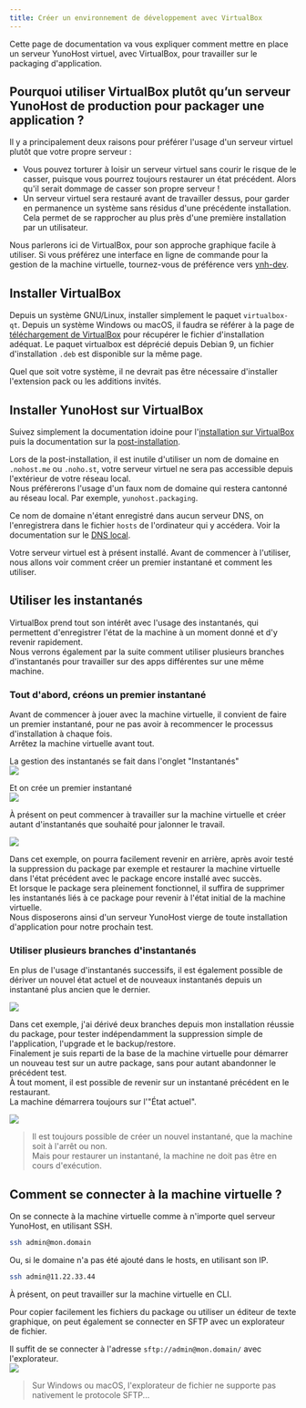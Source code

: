 ```yaml
---
title: Créer un environnement de développement avec VirtualBox
---
```


Cette page de documentation va vous expliquer comment mettre en place un serveur YunoHost virtuel, avec VirtualBox, pour travailler sur le packaging d'application.

## Pourquoi utiliser VirtualBox plutôt qu’un serveur YunoHost de production pour packager une application ?

Il y a principalement deux raisons pour préférer l'usage d'un serveur virtuel plutôt que votre propre serveur :

- Vous pouvez torturer à loisir un serveur virtuel sans courir le risque de le casser, puisque vous pourrez toujours restaurer un état précédent. Alors qu'il serait dommage de casser son propre serveur !
- Un serveur virtuel sera restauré avant de travailler dessus, pour garder en permanence un système sans résidus d'une précédente installation. Cela permet de se rapprocher au plus près d'une première installation par un utilisateur.

Nous parlerons ici de VirtualBox, pour son approche graphique facile à utiliser. Si vous préférez une interface en ligne de commande pour la gestion de la machine virtuelle, tournez-vous de préférence vers [ynh-dev](/contribute/core/).

## Installer VirtualBox

Depuis un système GNU/Linux, installer simplement le paquet `virtualbox-qt`.
Depuis un système Windows ou macOS, il faudra se référer à la page de [téléchargement de VirtualBox](https://www.virtualbox.org/wiki/Downloads) pour récupérer le fichier d'installation adéquat. Le paquet virtualbox est déprécié depuis Debian 9, un fichier d'installation `.deb` est disponible sur la même page.

Quel que soit votre système, il ne devrait pas être nécessaire d'installer l'extension pack ou les additions invités.

## Installer YunoHost sur VirtualBox

Suivez simplement la documentation idoine pour l'[installation sur VirtualBox](/contribute/apps/resources/packaging_apps_virtualbox) puis la documentation sur la [post-installation](/category/after-installation).

Lors de la post-installation, il est inutile d'utiliser un nom de domaine en `.nohost.me` ou `.noho.st`, votre serveur virtuel ne sera pas accessible depuis l'extérieur de votre réseau local.  
Nous préférerons l'usage d'un faux nom de domaine qui restera cantonné au réseau local. Par exemple, `yunohost.packaging`.

Ce nom de domaine n'étant enregistré dans aucun serveur DNS, on l'enregistrera dans le fichier `hosts` de l'ordinateur qui y accédera. Voir la documentation sur le [DNS local](/admin/tutorials/domains/dns_local_network).

Votre serveur virtuel est à présent installé. Avant de commencer à l'utiliser, nous allons voir comment créer un premier instantané et comment les utiliser.

## Utiliser les instantanés

VirtualBox prend tout son intérêt avec l'usage des instantanés, qui permettent d'enregistrer l'état de la machine à un moment donné et d'y revenir rapidement.  
Nous verrons également par la suite comment utiliser plusieurs branches d'instantanés pour travailler sur des apps différentes sur une même machine.

### Tout d'abord, créons un premier instantané

Avant de commencer à jouer avec la machine virtuelle, il convient de faire un premier instantané, pour ne pas avoir à recommencer le processus d'installation à chaque fois.  
Arrêtez la machine virtuelle avant tout.

La gestion des instantanés se fait dans l'onglet "Instantanés"  
![](/img/virtualbox_packaging1-fr.jpg)

Et on crée un premier instantané  
![](/img/virtualbox_packaging2-fr.jpg)

À présent on peut commencer à travailler sur la machine virtuelle et créer autant d'instantanés que souhaité pour jalonner le travail.

![](/img/virtualbox_packaging3-fr.jpg)

Dans cet exemple, on pourra facilement revenir en arrière, après avoir testé la suppression du package par exemple et restaurer la machine virtuelle dans l'état précédent avec le package encore installé avec succès.  
Et lorsque le package sera pleinement fonctionnel, il suffira de supprimer les instantanés liés à ce package pour revenir à l'état initial de la machine virtuelle.  
Nous disposerons ainsi d'un serveur YunoHost vierge de toute installation d'application pour notre prochain test.

### Utiliser plusieurs branches d'instantanés

En plus de l'usage d'instantanés successifs, il est également possible de dériver un nouvel état actuel et de nouveaux instantanés depuis un instantané plus ancien que le dernier.

![](/img/virtualbox_packaging4-fr.jpg)

Dans cet exemple, j'ai dérivé deux branches depuis mon installation réussie du package, pour tester indépendamment la suppression simple de l'application, l'upgrade et le backup/restore.  
Finalement je suis reparti de la base de la machine virtuelle pour démarrer un nouveau test sur un autre package, sans pour autant abandonner le précédent test.  
À tout moment, il est possible de revenir sur un instantané précédent en le restaurant.  
La machine démarrera toujours sur l'"État actuel".

![](/img/virtualbox_packaging5-fr.jpg)

> Il est toujours possible de créer un nouvel instantané, que la machine soit à l'arrêt ou non.  
Mais pour restaurer un instantané, la machine ne doit pas être en cours d'exécution.

## Comment se connecter à la machine virtuelle ?

On se connecte à la machine virtuelle comme à n'importe quel serveur YunoHost, en utilisant SSH.

```bash
ssh admin@mon.domain
```

Ou, si le domaine n'a pas été ajouté dans le hosts, en utilisant son IP.

```bash
ssh admin@11.22.33.44
```

À présent, on peut travailler sur la machine virtuelle en CLI.

Pour copier facilement les fichiers du package ou utiliser un éditeur de texte graphique, on peut également se connecter en SFTP avec un explorateur de fichier.

Il suffit de se connecter à l'adresse `sftp://admin@mon.domain/` avec l'explorateur.  
![](/img/virtualbox_packaging6.jpg)

> Sur Windows ou macOS, l'explorateur de fichier ne supporte pas nativement le protocole SFTP...
